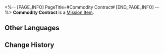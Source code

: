 <%-- [PAGE_INFO]
PageTitle=#Commodity Contract#
[END_PAGE_INFO] --%>
{{Item Infobox
|id          = 140103
|image       = Item Commodity Contract.png
|type        = Mission Item
|invCategory = Missions
|rarity      = 3
|effect      = 
|description = Commodity contract for the auction. Use it to get paid based on the value of the goods.
}}
{{Description|''"They always put 'Handle with Care' on the contract but everyone ignores it."''}}
'''Commodity Contract''' is a [[Mission Item]].

==Other Languages==
{{Other Languages
|en   = Commodity Contract
|zhs  = 商品委托合同
|zht  = 商品委託合約
|ja   = 商品委託契約書
|ko   = 상품 의뢰 계약서
|es   = Contrato de consignación de producto
|fr   = Contrat de marchandises
|ru   = Товарный контракт
|th   = สัญญาซื้อขาย
|vi   = Hợp Đồng Ủy Thác Hàng Hóa
|de   = Handelsvertrag
|id   = Kontrak Komoditas
|pt   = Contrato de Mercadoria
}}

==Change History==
{{Change History|1.0}}